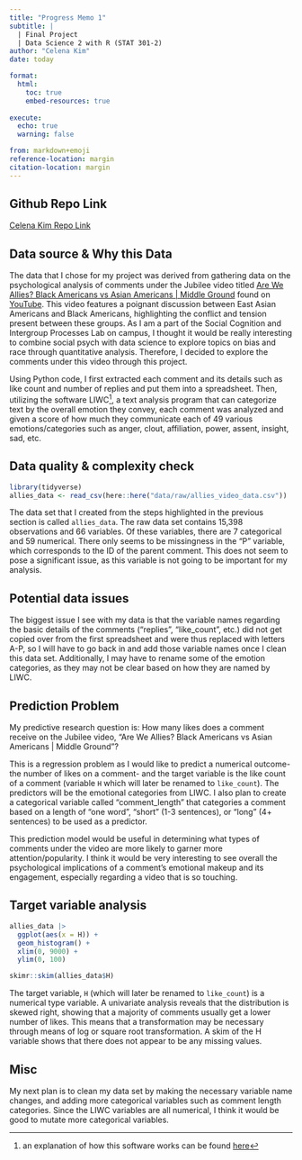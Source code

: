 ```yaml
---
title: "Progress Memo 1"
subtitle: |
  | Final Project 
  | Data Science 2 with R (STAT 301-2)
author: "Celena Kim"
date: today

format:
  html:
    toc: true
    embed-resources: true
    
execute:
  echo: true
  warning: false

from: markdown+emoji 
reference-location: margin
citation-location: margin
---
```


::: {.callout-tip icon="false"}
## Github Repo Link

[Celena Kim Repo Link](https://github.com/stat301-2-2024-winter/final-project-2-celenakim)
:::

## Data source & Why this Data

The data that I chose for my project was derived from gathering data on the psychological analysis of comments under the Jubilee video titled [Are We Allies? Black Americans vs Asian Americans | Middle Ground](https://www.youtube.com/watch?v=pXo2ub_nZFc) found on [YouTube](https://www.youtube.com). This video features a poignant discussion between East Asian Americans and Black Americans, highlighting the conflict and tension present between these groups. As I am a part of the Social Cognition and Intergroup Processes Lab on campus, I thought it would be really interesting to combine social psych with data science to explore topics on bias and race through quantitative analysis. Therefore, I decided to explore the comments under this video through this project.

Using Python code, I first extracted each comment and its details such as like count and number of replies and put them into a spreadsheet. Then, utilizing the software LIWC[^1], a text analysis program that can categorize text by the overall emotion they convey, each comment was analyzed and given a score of how much they communicate each of 49 various emotions/categories such as anger, clout, affiliation, power, assent, insight, sad, etc.

[^1]: an explanation of how this software works can be found [here](https://www.liwc.app/help/howitworks)

## Data quality & complexity check

```r
library(tidyverse)
allies_data <- read_csv(here::here("data/raw/allies_video_data.csv"))
```

The data set that I created from the steps highlighted in the previous section is called `allies_data`. The raw data set contains 15,398 observations and 66 variables. Of these variables, there are 7 categorical and 59 numerical. There only seems to be missingness in the "P" variable, which corresponds to the ID of the parent comment. This does not seem to pose a significant issue, as this variable is not going to be important for my analysis.

## Potential data issues

The biggest issue I see with my data is that the variable names regarding the basic details of the comments ("replies", "like_count", etc.) did not get copied over from the first spreadsheet and were thus replaced with letters A-P, so I will have to go back in and add those variable names once I clean this data set. Additionally, I may have to rename some of the emotion categories, as they may not be clear based on how they are named by LIWC.

## Prediction Problem
My predictive research question is: How many likes does a comment receive on the Jubilee video, "Are We Allies? Black Americans vs Asian Americans | Middle Ground"?

This is a regression problem as I would like to predict a numerical outcome- the number of likes on a comment- and the target variable is the like count of a comment (variable `H` which will later be renamed to `like_count`). The predictors will be the emotional categories from LIWC. I also plan to create a categorical variable called "comment_length" that categories a comment based on a length of "one word", "short" (1-3 sentences), or "long" (4+ sentences) to be used as a predictor.

This prediction model would be useful in determining what types of comments under the video are more likely to garner more attention/popularity. I think it would be very interesting to see overall the psychological implications of a comment's emotional makeup and its engagement, especially regarding a video that is so touching.

## Target variable analysis

```r
allies_data |>
  ggplot(aes(x = H)) +
  geom_histogram() +
  xlim(0, 9000) +
  ylim(0, 100)

skimr::skim(allies_data$H)
``` 
The target variable, `H` (which will later be renamed to `like_count`) is a numerical type variable. A univariate analysis reveals that the distribution is skewed right, showing that a majority of comments usually get a lower number of likes. This means that a transformation may be necessary through means of log or square root transformation. A skim of the H variable shows that there does not appear to be any missing values.

## Misc

My next plan is to clean my data set by making the necessary variable name changes, and adding more categorical variables such as comment length categories. Since the LIWC variables are all numerical, I think it would be good to mutate more categorical variables.
